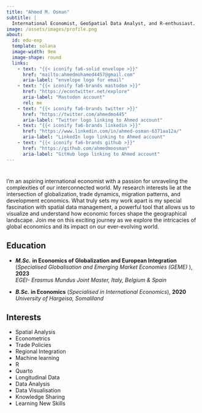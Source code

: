 ```yaml
---
title: "Ahmed M. Osman"
subtitle: |
  International Economist, GeoSpatial Data Analyst, and R-enthusiast.
image: /assets/images/profile.png
about:
  id: edu-exp
  template: solana
  image-width: 9em
  image-shape: round
  links:
    - text: "{{< iconify fa6-solid envelope >}}"
      href: "mailto:ahmedmohamed4457@gmail.com"
      aria-label: "envelope logo for email"
    - text: "{{< iconify fa6-brands mastodon >}}"
      href: "https://econtwitter.net/explore"
      aria-label: "Mastodon account"
      rel: me
    - text: "{{< iconify fa6-brands twitter >}}"
      href: "https://twitter.com/ahmedmo445"
      aria-label: "Twitter logo linking to Ahmed account"
    - text: "{{< iconify fa6-brands linkedin >}}"
      href: "https://www.linkedin.com/in/ahmed-osman-6371aa12a/"
      aria-label: "LinkedIn logo linking to Ahmed account"
    - text: "{{< iconify fa6-brands github >}}"
      href: "https://github.com/ahmedmoosman"
      aria-label: "GitHub logo linking to Ahmed account"
---
```


# 
::: {#edu-exp}
:::
I'm an aspiring international economist with a passion for unraveling the complexities of our interconnected world. My research interests lie at the intersection of globalization, trade dynamics, migration patterns, and development economics. What truly sets my work apart is my special fascination with spatial data management, a powerful tool that allows us to visualize and understand how economic forces shape the geographical landscape. Join me on this exciting journey as we explore the intricacies of global economics and its impact on our ever-evolving world.

::: grid
::: {.g-col-12 .g-col-md-8 style="text-align: left;"}
## Education


-   ***M.Sc.*** **in Economics of Globalization and European Integration** (*Specialised Globalisation and Emerging Market Economies (GEME)* ), **2023**\
    *EGEI- Erasmus Mundus Joint Master, Italy, Belgium & Spain*

-   ***B.Sc.*** **in Economics** (*Specialised in International Economics*), **2020**\
    *University of Hargeisa, Somaliland*
:::

::: {.g-col-12 .g-col-md-4 style="text-align: left;"}
## Interests

-   Spatial Analysis
-   Econometrics
-   Trade Policies
-   Regional Integration
-   Machine learning
-   R
-   Quarto
-   Longitudinal Data
-   Data Analysis
-   Data Visualisation
-   Knowledge Sharing
-   Learning New Skills
:::
:::
